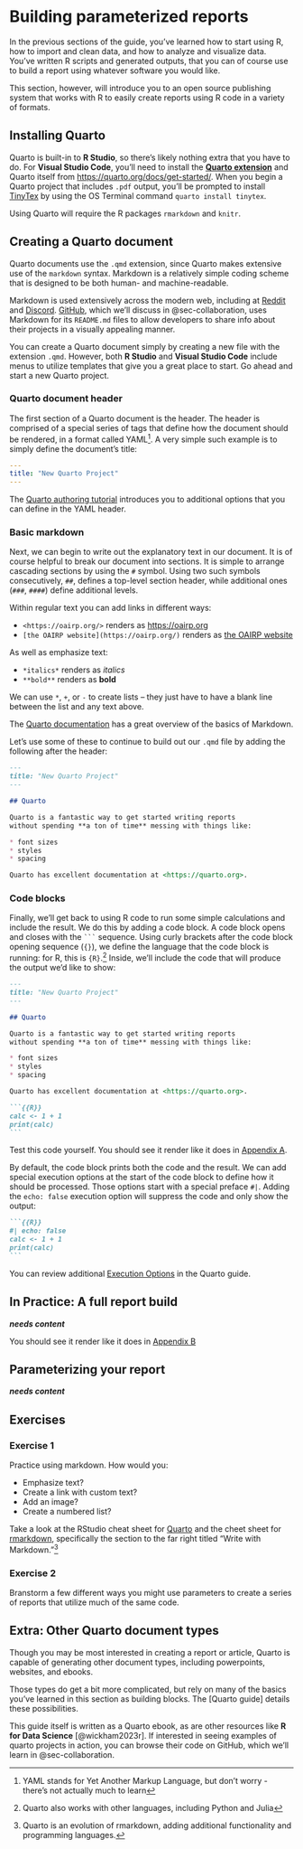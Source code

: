 # Building parameterized reports {#sec-reports}

In the previous sections of the guide, you've learned how to start using R, how to import and clean data, and how to analyze and visualize data.  You've written R scripts and generated outputs, that you can of course use to build a report using whatever software you would like.

This section, however, will introduce you to an open source publishing system that works with R to easily create reports using R code in a variety of formats.

## Installing Quarto

Quarto is built-in to **R Studio**, so there's likely nothing extra that you have to do.  For **Visual Studio Code**, you'll need to install the [**Quarto extension**](https://marketplace.visualstudio.com/items?itemName=quarto.quarto) and Quarto itself from <https://quarto.org/docs/get-started/>.  When you begin a Quarto project that includes `.pdf` output, you'll be prompted to install [TinyTex](https://yihui.org/tinytex/) by using the OS Terminal command `quarto install tinytex`.

Using Quarto will require the R packages `rmarkdown` and `knitr`.

## Creating a Quarto document

Quarto documents use the `.qmd` extension, since Quarto makes extensive use of the `markdown` syntax.  Markdown is a relatively simple coding scheme that is designed to be both human- and machine-readable.  

::: {.callout-tip}
Markdown is used extensively across the modern web, including at [Reddit](https://reddit.com) and [Discord](https://discord.com).  [GitHub](https://github.com), which we'll discuss in @sec-collaboration, uses Markdown for its `README.md` files to allow developers to share info about their projects in a visually appealing manner.
:::

You can create a Quarto document simply by creating a new file with the extension `.qmd`.  However, both **R Studio** and **Visual Studio Code** include menus to utilize templates that give you a great place to start.  Go ahead and start a new Quarto project.

### Quarto document header

The first section of a Quarto document is the header.  The header is comprised of a special series of tags that define how the document should be rendered, in a format called YAML^[YAML stands for Yet Another Markup Language, but don't worry - there's not actually much to learn].  A very simple such example is to simply define the document's title:

``` yaml
---
title: "New Quarto Project"
---
```

The [Quarto authoring tutorial](https://quarto.org/docs/get-started/authoring/vscode.html) introduces you to additional options that you can define in the YAML header.

### Basic markdown

Next, we can begin to write out the explanatory text in our document.  It is of course helpful to break our document into sections.  It is simple to arrange cascading sections by using the `#` symbol.  Using two such symbols consecutively, `##`, defines a top-level section header, while additional ones (`###`, `####`) define additional levels.

Within regular text you can add links in different ways:

* `<https://oairp.org/>` renders as <https://oairp.org>
* `[the OAIRP website](https://oairp.org/)` renders as [the OAIRP website](https://oairp.org/)

As well as emphasize text:

* `*italics*` renders as *italics*
* `**bold**` renders as **bold**

We can use `*`, `+`, or `-` to create lists -- they just have to have a blank line between the list and any text above.

The [Quarto documentation](https://quarto.org/docs/authoring/markdown-basics.html) has a great overview of the basics of Markdown.

Let's use some of these to continue to build out our `.qmd` file by adding the following after the header:

``` markdown
---
title: "New Quarto Project"
---

## Quarto

Quarto is a fantastic way to get started writing reports 
without spending **a ton of time** messing with things like: 

* font sizes
* styles
* spacing

Quarto has excellent documentation at <https://quarto.org>.
```

### Code blocks

Finally, we'll get back to using R code to run some simple calculations and include the result.  We do this by adding a code block.  A code block opens and closes with the ` ``` ` sequence.  Using curly brackets after the code block opening sequence (`{}`), we define the language that the code block is running: for R, this is `{R}`.^[Quarto also works with other languages, including Python and Julia]  Inside, we'll include the code that will produce the output we'd like to show:

```` markdown
---
title: "New Quarto Project"
---

## Quarto

Quarto is a fantastic way to get started writing reports 
without spending **a ton of time** messing with things like: 

* font sizes
* styles
* spacing

Quarto has excellent documentation at <https://quarto.org>.

```{{R}}
calc <- 1 + 1
print(calc)
```
````

Test this code yourself.  You should see it render like it does in [Appendix A](examplebasicquarto.qmd).

::: {.callout-note}
By default, the code block prints both the code and the result.  We can add special execution options at the start of the code block to define how it should be processed.  Those options start with a special preface `#|`.  Adding the `echo: false` execution option will suppress the code and only show the output:

```` markdown
```{{R}}
#| echo: false
calc <- 1 + 1
print(calc)
```
````

You can review additional [Execution Options](https://quarto.org/docs/computations/execution-options.html) in the Quarto guide.
:::

## In Practice: A full report build

***needs content***

You should see it render like it does in [Appendix B](examplefullquartoreport.qmd)

## Parameterizing your report

***needs content***

## Exercises {.unnumbered}

### Exercise 1

Practice using markdown.  How would you:

* Emphasize text?
* Create a link with custom text?
* Add an image?
* Create a numbered list?

Take a look at the RStudio cheat sheet for [Quarto](https://github.com/rstudio/cheatsheets/blob/main/quarto.pdf) and the cheet sheet for [rmarkdown](), specifically the section to the far right titled "Write with Markdown."^[Quarto is an evolution of rmarkdown, adding additional functionality and programming languages.]

### Exercise 2

Branstorm a few different ways you might use parameters to create a series of reports that utilize much of the same code.

## Extra: Other Quarto document types {.unnumbered}

Though you may be most interested in creating a report or article, Quarto is capable of generating other document types, including powerpoints, websites, and ebooks.

Those types do get a bit more complicated, but rely on many of the basics you've learned in this section as building blocks.  The [Quarto guide] details these possibilities.

This guide itself is written as a Quarto ebook, as are other resources like **R for Data Science** [@wickham2023r].  If interested in seeing examples of quarto projects in action, you can browse their code on GitHub, which we'll learn in @sec-collaboration.
